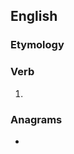 ==English==

===Etymology===
{{suffix|en|attain|eth|nocat=1}}

===Verb===
{{head|en|verb form}}

# {{en-archaic third-person singular of|attain}}

===Anagrams===
* {{anagrams|en|a=aaehinttt|antitheta}}